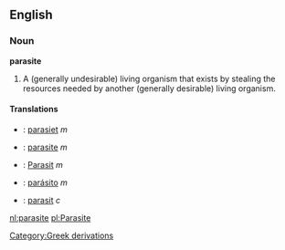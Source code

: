 ==English==

===Noun===
'''parasite'''
#A (generally undesirable) living organism that exists by stealing the resources needed by another (generally desirable) living organism.

====Translations====
*{{nl}}: [[parasiet]] ''m''
*{{fr}}: [[parasite]] ''m''
*{{de}}: [[Parasit]] ''m''
*{{es}}: [[parásito]] ''m''
*{{sv}}: [[parasit]] ''c''

[[Category:Greek derivations]]

[[nl:parasite]]
[[pl:Parasite]]